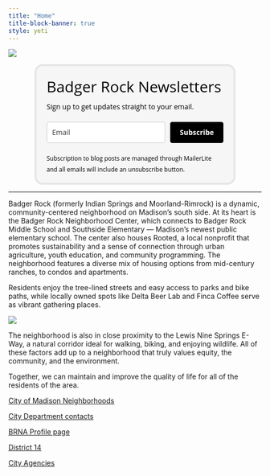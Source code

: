 ```yaml
---
title: "Home"
title-block-banner: true
style: yeti
---
```


<!-- # Upcoming Events -->

[![](images/picnic flyer.jpg)](https://signup.com/go/YisKHhv)<!-- ------------------------------------------------------------------------ -->

<!-- ------------------------------------------------------------------------ -->

```{=html}
<style type="text/css">@import url("https://assets.mlcdn.com/fonts.css?version=1664978");</style>
    <style type="text/css">
    /* LOADER */
    .ml-form-embedSubmitLoad {
      display: inline-block;
      width: 20px;
      height: 20px;
    }

    .g-recaptcha {
    transform: scale(1);
    -webkit-transform: scale(1);
    transform-origin: 0 0;
    -webkit-transform-origin: 0 0;
    height: ;
    }

    .sr-only {
      position: absolute;
      width: 1px;
      height: 1px;
      padding: 0;
      margin: -1px;
      overflow: hidden;
      clip: rect(0,0,0,0);
      border: 0;
    }

    .ml-form-embedSubmitLoad:after {
      content: " ";
      display: block;
      width: 11px;
      height: 11px;
      margin: 1px;
      border-radius: 50%;
      border: 4px solid #fff;
    border-color: #ffffff #ffffff #ffffff transparent;
    animation: ml-form-embedSubmitLoad 1.2s linear infinite;
    }
    @keyframes ml-form-embedSubmitLoad {
      0% {
      transform: rotate(0deg);
      }
      100% {
      transform: rotate(360deg);
      }
    }
      #mlb2-1743391.ml-form-embedContainer {
        box-sizing: border-box;
        display: table;
        margin: 0 auto;
        position: static;
        width: 100% !important;
      }
      #mlb2-1743391.ml-form-embedContainer h4,
      #mlb2-1743391.ml-form-embedContainer p,
      #mlb2-1743391.ml-form-embedContainer span,
      #mlb2-1743391.ml-form-embedContainer button {
        text-transform: none !important;
        letter-spacing: normal !important;
      }
      #mlb2-1743391.ml-form-embedContainer .ml-form-embedWrapper {
        background-color: #f6f6f6;
        
        border-width: 4px;
        border-color: #e6e6e6;
        border-radius: 16px;
        border-style: solid;
        box-sizing: border-box;
        display: inline-block !important;
        margin: 0;
        padding: 0;
        position: relative;
              }
      #mlb2-1743391.ml-form-embedContainer .ml-form-embedWrapper.embedPopup,
      #mlb2-1743391.ml-form-embedContainer .ml-form-embedWrapper.embedDefault { width: 400px; }
      #mlb2-1743391.ml-form-embedContainer .ml-form-embedWrapper.embedForm { max-width: 400px; width: 100%; }
      #mlb2-1743391.ml-form-embedContainer .ml-form-align-left { text-align: left; }
      #mlb2-1743391.ml-form-embedContainer .ml-form-align-center { text-align: center; }
      #mlb2-1743391.ml-form-embedContainer .ml-form-align-default { display: table-cell !important; vertical-align: middle !important; text-align: center !important; }
      #mlb2-1743391.ml-form-embedContainer .ml-form-align-right { text-align: right; }
      #mlb2-1743391.ml-form-embedContainer .ml-form-embedWrapper .ml-form-embedHeader img {
        border-top-left-radius: 16px;
        border-top-right-radius: 16px;
        height: auto;
        margin: 0 auto !important;
        max-width: 100%;
        width: undefinedpx;
      }
      #mlb2-1743391.ml-form-embedContainer .ml-form-embedWrapper .ml-form-embedBody,
      #mlb2-1743391.ml-form-embedContainer .ml-form-embedWrapper .ml-form-successBody {
        padding: 20px 20px 0 20px;
      }
      #mlb2-1743391.ml-form-embedContainer .ml-form-embedWrapper .ml-form-embedBody.ml-form-embedBodyHorizontal {
        padding-bottom: 0;
      }
      #mlb2-1743391.ml-form-embedContainer .ml-form-embedWrapper .ml-form-embedBody .ml-form-embedContent,
      #mlb2-1743391.ml-form-embedContainer .ml-form-embedWrapper .ml-form-successBody .ml-form-successContent {
        text-align: left;
        margin: 0 0 20px 0;
      }
      #mlb2-1743391.ml-form-embedContainer .ml-form-embedWrapper .ml-form-embedBody .ml-form-embedContent h4,
      #mlb2-1743391.ml-form-embedContainer .ml-form-embedWrapper .ml-form-successBody .ml-form-successContent h4 {
        color: #000000;
        font-family: 'Open Sans', Arial, Helvetica, sans-serif;
        font-size: 30px;
        font-weight: 400;
        margin: 0 0 10px 0;
        text-align: left;
        word-break: break-word;
      }
      #mlb2-1743391.ml-form-embedContainer .ml-form-embedWrapper .ml-form-embedBody .ml-form-embedContent p,
      #mlb2-1743391.ml-form-embedContainer .ml-form-embedWrapper .ml-form-successBody .ml-form-successContent p {
        color: #000000;
        font-family: 'Open Sans', Arial, Helvetica, sans-serif;
        font-size: 14px;
        font-weight: 400;
        line-height: 20px;
        margin: 0 0 10px 0;
        text-align: left;
      }
      #mlb2-1743391.ml-form-embedContainer .ml-form-embedWrapper .ml-form-embedBody .ml-form-embedContent ul,
      #mlb2-1743391.ml-form-embedContainer .ml-form-embedWrapper .ml-form-embedBody .ml-form-embedContent ol,
      #mlb2-1743391.ml-form-embedContainer .ml-form-embedWrapper .ml-form-successBody .ml-form-successContent ul,
      #mlb2-1743391.ml-form-embedContainer .ml-form-embedWrapper .ml-form-successBody .ml-form-successContent ol {
        color: #000000;
        font-family: 'Open Sans', Arial, Helvetica, sans-serif;
        font-size: 14px;
      }
      #mlb2-1743391.ml-form-embedContainer .ml-form-embedWrapper .ml-form-embedBody .ml-form-embedContent ol ol,
      #mlb2-1743391.ml-form-embedContainer .ml-form-embedWrapper .ml-form-successBody .ml-form-successContent ol ol {
        list-style-type: lower-alpha;
      }
      #mlb2-1743391.ml-form-embedContainer .ml-form-embedWrapper .ml-form-embedBody .ml-form-embedContent ol ol ol,
      #mlb2-1743391.ml-form-embedContainer .ml-form-embedWrapper .ml-form-successBody .ml-form-successContent ol ol ol {
        list-style-type: lower-roman;
      }
      #mlb2-1743391.ml-form-embedContainer .ml-form-embedWrapper .ml-form-embedBody .ml-form-embedContent p a,
      #mlb2-1743391.ml-form-embedContainer .ml-form-embedWrapper .ml-form-successBody .ml-form-successContent p a {
        color: #000000;
        text-decoration: underline;
      }

      #mlb2-1743391.ml-form-embedContainer .ml-form-embedWrapper .ml-block-form .ml-field-group {
        text-align: left!important;
      }

      #mlb2-1743391.ml-form-embedContainer .ml-form-embedWrapper .ml-block-form .ml-field-group label {
        margin-bottom: 5px;
        color: #333333;
        font-size: 14px;
        font-family: 'Open Sans', Arial, Helvetica, sans-serif;
        font-weight: bold; font-style: normal; text-decoration: none;;
        display: inline-block;
        line-height: 20px;
      }
      #mlb2-1743391.ml-form-embedContainer .ml-form-embedWrapper .ml-form-embedBody .ml-form-embedContent p:last-child,
      #mlb2-1743391.ml-form-embedContainer .ml-form-embedWrapper .ml-form-successBody .ml-form-successContent p:last-child {
        margin: 0;
      }
      #mlb2-1743391.ml-form-embedContainer .ml-form-embedWrapper .ml-form-embedBody form {
        margin: 0;
        width: 100%;
      }
      #mlb2-1743391.ml-form-embedContainer .ml-form-embedWrapper .ml-form-embedBody .ml-form-formContent,
      #mlb2-1743391.ml-form-embedContainer .ml-form-embedWrapper .ml-form-embedBody .ml-form-checkboxRow {
        margin: 0 0 20px 0;
        width: 100%;
      }
      #mlb2-1743391.ml-form-embedContainer .ml-form-embedWrapper .ml-form-embedBody .ml-form-checkboxRow {
        float: left;
      }
      #mlb2-1743391.ml-form-embedContainer .ml-form-embedWrapper .ml-form-embedBody .ml-form-formContent.horozintalForm {
        margin: 0;
        padding: 0 0 20px 0;
        width: 100%;
        height: auto;
        float: left;
      }
      #mlb2-1743391.ml-form-embedContainer .ml-form-embedWrapper .ml-form-embedBody .ml-form-fieldRow {
        margin: 0 0 10px 0;
        width: 100%;
      }
      #mlb2-1743391.ml-form-embedContainer .ml-form-embedWrapper .ml-form-embedBody .ml-form-fieldRow.ml-last-item {
        margin: 0;
      }
      #mlb2-1743391.ml-form-embedContainer .ml-form-embedWrapper .ml-form-embedBody .ml-form-fieldRow.ml-formfieldHorizintal {
        margin: 0;
      }
      #mlb2-1743391.ml-form-embedContainer .ml-form-embedWrapper .ml-form-embedBody .ml-form-fieldRow input {
        background-color: #ffffff !important;
        color: #333333 !important;
        border-color: #cccccc;
        border-radius: 4px !important;
        border-style: solid !important;
        border-width: 1px !important;
        font-family: 'Open Sans', Arial, Helvetica, sans-serif;
        font-size: 14px !important;
        height: auto;
        line-height: 21px !important;
        margin-bottom: 0;
        margin-top: 0;
        margin-left: 0;
        margin-right: 0;
        padding: 10px 10px !important;
        width: 100% !important;
        box-sizing: border-box !important;
        max-width: 100% !important;
      }
      #mlb2-1743391.ml-form-embedContainer .ml-form-embedWrapper .ml-form-embedBody .ml-form-fieldRow input::-webkit-input-placeholder,
      #mlb2-1743391.ml-form-embedContainer .ml-form-embedWrapper .ml-form-embedBody .ml-form-horizontalRow input::-webkit-input-placeholder { color: #333333; }

      #mlb2-1743391.ml-form-embedContainer .ml-form-embedWrapper .ml-form-embedBody .ml-form-fieldRow input::-moz-placeholder,
      #mlb2-1743391.ml-form-embedContainer .ml-form-embedWrapper .ml-form-embedBody .ml-form-horizontalRow input::-moz-placeholder { color: #333333; }

      #mlb2-1743391.ml-form-embedContainer .ml-form-embedWrapper .ml-form-embedBody .ml-form-fieldRow input:-ms-input-placeholder,
      #mlb2-1743391.ml-form-embedContainer .ml-form-embedWrapper .ml-form-embedBody .ml-form-horizontalRow input:-ms-input-placeholder { color: #333333; }

      #mlb2-1743391.ml-form-embedContainer .ml-form-embedWrapper .ml-form-embedBody .ml-form-fieldRow input:-moz-placeholder,
      #mlb2-1743391.ml-form-embedContainer .ml-form-embedWrapper .ml-form-embedBody .ml-form-horizontalRow input:-moz-placeholder { color: #333333; }

      #mlb2-1743391.ml-form-embedContainer .ml-form-embedWrapper .ml-form-embedBody .ml-form-fieldRow textarea, #mlb2-1743391.ml-form-embedContainer .ml-form-embedWrapper .ml-form-embedBody .ml-form-horizontalRow textarea {
        background-color: #ffffff !important;
        color: #333333 !important;
        border-color: #cccccc;
        border-radius: 4px !important;
        border-style: solid !important;
        border-width: 1px !important;
        font-family: 'Open Sans', Arial, Helvetica, sans-serif;
        font-size: 14px !important;
        height: auto;
        line-height: 21px !important;
        margin-bottom: 0;
        margin-top: 0;
        padding: 10px 10px !important;
        width: 100% !important;
        box-sizing: border-box !important;
        max-width: 100% !important;
      }

      #mlb2-1743391.ml-form-embedContainer .ml-form-embedWrapper .ml-form-embedBody .ml-form-fieldRow .custom-radio .custom-control-label::before, #mlb2-1743391.ml-form-embedContainer .ml-form-embedWrapper .ml-form-embedBody .ml-form-horizontalRow .custom-radio .custom-control-label::before, #mlb2-1743391.ml-form-embedContainer .ml-form-embedWrapper .ml-form-embedBody .ml-form-fieldRow .custom-checkbox .custom-control-label::before, #mlb2-1743391.ml-form-embedContainer .ml-form-embedWrapper .ml-form-embedBody .ml-form-horizontalRow .custom-checkbox .custom-control-label::before, #mlb2-1743391.ml-form-embedContainer .ml-form-embedWrapper .ml-form-embedBody .ml-form-embedPermissions .ml-form-embedPermissionsOptionsCheckbox .label-description::before, #mlb2-1743391.ml-form-embedContainer .ml-form-embedWrapper .ml-form-embedBody .ml-form-interestGroupsRow .ml-form-interestGroupsRowCheckbox .label-description::before, #mlb2-1743391.ml-form-embedContainer .ml-form-embedWrapper .ml-form-embedBody .ml-form-checkboxRow .label-description::before {
          border-color: #cccccc!important;
          background-color: #ffffff!important;
      }

      #mlb2-1743391.ml-form-embedContainer .ml-form-embedWrapper .ml-form-embedBody .ml-form-fieldRow input.custom-control-input[type="checkbox"]{
        box-sizing: border-box;
        padding: 0;
        position: absolute;
        z-index: -1;
        opacity: 0;
        margin-top: 5px;
        margin-left: -1.5rem;
        overflow: visible;
      }

      #mlb2-1743391.ml-form-embedContainer .ml-form-embedWrapper .ml-form-embedBody .ml-form-fieldRow .custom-checkbox .custom-control-label::before, #mlb2-1743391.ml-form-embedContainer .ml-form-embedWrapper .ml-form-embedBody .ml-form-horizontalRow .custom-checkbox .custom-control-label::before, #mlb2-1743391.ml-form-embedContainer .ml-form-embedWrapper .ml-form-embedBody .ml-form-embedPermissions .ml-form-embedPermissionsOptionsCheckbox .label-description::before, #mlb2-1743391.ml-form-embedContainer .ml-form-embedWrapper .ml-form-embedBody .ml-form-interestGroupsRow .ml-form-interestGroupsRowCheckbox .label-description::before, #mlb2-1743391.ml-form-embedContainer .ml-form-embedWrapper .ml-form-embedBody .ml-form-checkboxRow .label-description::before {
        border-radius: 4px!important;
      }


      #mlb2-1743391.ml-form-embedContainer .ml-form-embedWrapper .ml-form-embedBody .ml-form-checkboxRow input[type=checkbox]:checked~.label-description::after, #mlb2-1743391.ml-form-embedContainer .ml-form-embedWrapper .ml-form-embedBody .ml-form-embedPermissions .ml-form-embedPermissionsOptionsCheckbox input[type=checkbox]:checked~.label-description::after, #mlb2-1743391.ml-form-embedContainer .ml-form-embedWrapper .ml-form-embedBody .ml-form-fieldRow .custom-checkbox .custom-control-input:checked~.custom-control-label::after, #mlb2-1743391.ml-form-embedContainer .ml-form-embedWrapper .ml-form-embedBody .ml-form-horizontalRow .custom-checkbox .custom-control-input:checked~.custom-control-label::after, #mlb2-1743391.ml-form-embedContainer .ml-form-embedWrapper .ml-form-embedBody .ml-form-interestGroupsRow .ml-form-interestGroupsRowCheckbox input[type=checkbox]:checked~.label-description::after {
        background-image: url("data:image/svg+xml,%3csvg xmlns='http://www.w3.org/2000/svg' viewBox='0 0 8 8'%3e%3cpath fill='%23fff' d='M6.564.75l-3.59 3.612-1.538-1.55L0 4.26 2.974 7.25 8 2.193z'/%3e%3c/svg%3e");
      }

      #mlb2-1743391.ml-form-embedContainer .ml-form-embedWrapper .ml-form-embedBody .ml-form-fieldRow .custom-radio .custom-control-input:checked~.custom-control-label::after, #mlb2-1743391.ml-form-embedContainer .ml-form-embedWrapper .ml-form-embedBody .ml-form-fieldRow .custom-radio .custom-control-input:checked~.custom-control-label::after {
        background-image: url("data:image/svg+xml,%3csvg xmlns='http://www.w3.org/2000/svg' viewBox='-4 -4 8 8'%3e%3ccircle r='3' fill='%23fff'/%3e%3c/svg%3e");
      }

      #mlb2-1743391.ml-form-embedContainer .ml-form-embedWrapper .ml-form-embedBody .ml-form-fieldRow .custom-radio .custom-control-input:checked~.custom-control-label::before, #mlb2-1743391.ml-form-embedContainer .ml-form-embedWrapper .ml-form-embedBody .ml-form-horizontalRow .custom-radio .custom-control-input:checked~.custom-control-label::before, #mlb2-1743391.ml-form-embedContainer .ml-form-embedWrapper .ml-form-embedBody .ml-form-fieldRow .custom-checkbox .custom-control-input:checked~.custom-control-label::before, #mlb2-1743391.ml-form-embedContainer .ml-form-embedWrapper .ml-form-embedBody .ml-form-horizontalRow .custom-checkbox .custom-control-input:checked~.custom-control-label::before, #mlb2-1743391.ml-form-embedContainer .ml-form-embedWrapper .ml-form-embedBody .ml-form-embedPermissions .ml-form-embedPermissionsOptionsCheckbox input[type=checkbox]:checked~.label-description::before, #mlb2-1743391.ml-form-embedContainer .ml-form-embedWrapper .ml-form-embedBody .ml-form-interestGroupsRow .ml-form-interestGroupsRowCheckbox input[type=checkbox]:checked~.label-description::before, #mlb2-1743391.ml-form-embedContainer .ml-form-embedWrapper .ml-form-embedBody .ml-form-checkboxRow input[type=checkbox]:checked~.label-description::before  {
          border-color: #000000!important;
          background-color: #000000!important;
          color: #ffffff!important;
      }

      #mlb2-1743391.ml-form-embedContainer .ml-form-embedWrapper .ml-form-embedBody .ml-form-fieldRow .custom-radio .custom-control-label::before, #mlb2-1743391.ml-form-embedContainer .ml-form-embedWrapper .ml-form-embedBody .ml-form-horizontalRow .custom-radio .custom-control-label::before, #mlb2-1743391.ml-form-embedContainer .ml-form-embedWrapper .ml-form-embedBody .ml-form-fieldRow .custom-radio .custom-control-label::after, #mlb2-1743391.ml-form-embedContainer .ml-form-embedWrapper .ml-form-embedBody .ml-form-horizontalRow .custom-radio .custom-control-label::after, #mlb2-1743391.ml-form-embedContainer .ml-form-embedWrapper .ml-form-embedBody .ml-form-fieldRow .custom-checkbox .custom-control-label::before, #mlb2-1743391.ml-form-embedContainer .ml-form-embedWrapper .ml-form-embedBody .ml-form-fieldRow .custom-checkbox .custom-control-label::after, #mlb2-1743391.ml-form-embedContainer .ml-form-embedWrapper .ml-form-embedBody .ml-form-horizontalRow .custom-checkbox .custom-control-label::before, #mlb2-1743391.ml-form-embedContainer .ml-form-embedWrapper .ml-form-embedBody .ml-form-horizontalRow .custom-checkbox .custom-control-label::after {
           top: 2px;
           box-sizing: border-box;
      }

      #mlb2-1743391.ml-form-embedContainer .ml-form-embedWrapper .ml-form-embedBody .ml-form-embedPermissions .ml-form-embedPermissionsOptionsCheckbox .label-description::before, #mlb2-1743391.ml-form-embedContainer .ml-form-embedWrapper .ml-form-embedBody .ml-form-embedPermissions .ml-form-embedPermissionsOptionsCheckbox .label-description::after, #mlb2-1743391.ml-form-embedContainer .ml-form-embedWrapper .ml-form-embedBody .ml-form-checkboxRow .label-description::before, #mlb2-1743391.ml-form-embedContainer .ml-form-embedWrapper .ml-form-embedBody .ml-form-checkboxRow .label-description::after {
           top: 0px!important;
           box-sizing: border-box!important;
      }

      #mlb2-1743391.ml-form-embedContainer .ml-form-embedWrapper .ml-form-embedBody .ml-form-checkboxRow .label-description::before, #mlb2-1743391.ml-form-embedContainer .ml-form-embedWrapper .ml-form-embedBody .ml-form-checkboxRow .label-description::after {
        top: 0px!important;
           box-sizing: border-box!important;
      }

       #mlb2-1743391.ml-form-embedContainer .ml-form-embedWrapper .ml-form-embedBody .ml-form-interestGroupsRow .ml-form-interestGroupsRowCheckbox .label-description::after {
            top: 0px!important;
            box-sizing: border-box!important;
            position: absolute;
            left: -1.5rem;
            display: block;
            width: 1rem;
            height: 1rem;
            content: "";
       }

      #mlb2-1743391.ml-form-embedContainer .ml-form-embedWrapper .ml-form-embedBody .ml-form-interestGroupsRow .ml-form-interestGroupsRowCheckbox .label-description::before {
        top: 0px!important;
        box-sizing: border-box!important;
      }

      #mlb2-1743391.ml-form-embedContainer .ml-form-embedWrapper .ml-form-embedBody .custom-control-label::before {
          position: absolute;
          top: 4px;
          left: -1.5rem;
          display: block;
          width: 16px;
          height: 16px;
          pointer-events: none;
          content: "";
          background-color: #ffffff;
          border: #adb5bd solid 1px;
          border-radius: 50%;
      }

      #mlb2-1743391.ml-form-embedContainer .ml-form-embedWrapper .ml-form-embedBody .custom-control-label::after {
          position: absolute;
          top: 2px!important;
          left: -1.5rem;
          display: block;
          width: 1rem;
          height: 1rem;
          content: "";
      }

      #mlb2-1743391.ml-form-embedContainer .ml-form-embedWrapper .ml-form-embedBody .ml-form-embedPermissions .ml-form-embedPermissionsOptionsCheckbox .label-description::before, #mlb2-1743391.ml-form-embedContainer .ml-form-embedWrapper .ml-form-embedBody .ml-form-interestGroupsRow .ml-form-interestGroupsRowCheckbox .label-description::before, #mlb2-1743391.ml-form-embedContainer .ml-form-embedWrapper .ml-form-embedBody .ml-form-checkboxRow .label-description::before {
          position: absolute;
          top: 4px;
          left: -1.5rem;
          display: block;
          width: 16px;
          height: 16px;
          pointer-events: none;
          content: "";
          background-color: #ffffff;
          border: #adb5bd solid 1px;
          border-radius: 50%;
      }

      #mlb2-1743391.ml-form-embedContainer .ml-form-embedWrapper .ml-form-embedBody .ml-form-embedPermissions .ml-form-embedPermissionsOptionsCheckbox .label-description::after {
          position: absolute;
          top: 0px!important;
          left: -1.5rem;
          display: block;
          width: 1rem;
          height: 1rem;
          content: "";
      }

      #mlb2-1743391.ml-form-embedContainer .ml-form-embedWrapper .ml-form-embedBody .ml-form-checkboxRow .label-description::after {
          position: absolute;
          top: 0px!important;
          left: -1.5rem;
          display: block;
          width: 1rem;
          height: 1rem;
          content: "";
      }

      #mlb2-1743391.ml-form-embedContainer .ml-form-embedWrapper .ml-form-embedBody .custom-radio .custom-control-label::after {
          background: no-repeat 50%/50% 50%;
      }
      #mlb2-1743391.ml-form-embedContainer .ml-form-embedWrapper .ml-form-embedBody .custom-checkbox .custom-control-label::after, #mlb2-1743391.ml-form-embedContainer .ml-form-embedWrapper .ml-form-embedBody .ml-form-embedPermissions .ml-form-embedPermissionsOptionsCheckbox .label-description::after, #mlb2-1743391.ml-form-embedContainer .ml-form-embedWrapper .ml-form-embedBody .ml-form-interestGroupsRow .ml-form-interestGroupsRowCheckbox .label-description::after, #mlb2-1743391.ml-form-embedContainer .ml-form-embedWrapper .ml-form-embedBody .ml-form-checkboxRow .label-description::after {
          background: no-repeat 50%/50% 50%;
      }

      #mlb2-1743391.ml-form-embedContainer .ml-form-embedWrapper .ml-form-embedBody .ml-form-fieldRow .custom-control, #mlb2-1743391.ml-form-embedContainer .ml-form-embedWrapper .ml-form-embedBody .ml-form-horizontalRow .custom-control {
        position: relative;
        display: block;
        min-height: 1.5rem;
        padding-left: 1.5rem;
      }

      #mlb2-1743391.ml-form-embedContainer .ml-form-embedWrapper .ml-form-embedBody .ml-form-fieldRow .custom-radio .custom-control-input, #mlb2-1743391.ml-form-embedContainer .ml-form-embedWrapper .ml-form-embedBody .ml-form-horizontalRow .custom-radio .custom-control-input, #mlb2-1743391.ml-form-embedContainer .ml-form-embedWrapper .ml-form-embedBody .ml-form-fieldRow .custom-checkbox .custom-control-input, #mlb2-1743391.ml-form-embedContainer .ml-form-embedWrapper .ml-form-embedBody .ml-form-horizontalRow .custom-checkbox .custom-control-input {
          position: absolute;
          z-index: -1;
          opacity: 0;
          box-sizing: border-box;
          padding: 0;
      }

      #mlb2-1743391.ml-form-embedContainer .ml-form-embedWrapper .ml-form-embedBody .ml-form-fieldRow .custom-radio .custom-control-label, #mlb2-1743391.ml-form-embedContainer .ml-form-embedWrapper .ml-form-embedBody .ml-form-horizontalRow .custom-radio .custom-control-label, #mlb2-1743391.ml-form-embedContainer .ml-form-embedWrapper .ml-form-embedBody .ml-form-fieldRow .custom-checkbox .custom-control-label, #mlb2-1743391.ml-form-embedContainer .ml-form-embedWrapper .ml-form-embedBody .ml-form-horizontalRow .custom-checkbox .custom-control-label {
          color: #000000;
          font-size: 12px!important;
          font-family: 'Open Sans', Arial, Helvetica, sans-serif;
          line-height: 22px;
          margin-bottom: 0;
          position: relative;
          vertical-align: top;
          font-style: normal;
          font-weight: 700;
      }

      #mlb2-1743391.ml-form-embedContainer .ml-form-embedWrapper .ml-form-embedBody .ml-form-fieldRow .custom-select, #mlb2-1743391.ml-form-embedContainer .ml-form-embedWrapper .ml-form-embedBody .ml-form-horizontalRow .custom-select {
        background-color: #ffffff !important;
        color: #333333 !important;
        border-color: #cccccc;
        border-radius: 4px !important;
        border-style: solid !important;
        border-width: 1px !important;
        font-family: 'Open Sans', Arial, Helvetica, sans-serif;
        font-size: 14px !important;
        line-height: 20px !important;
        margin-bottom: 0;
        margin-top: 0;
        padding: 10px 28px 10px 12px !important;
        width: 100% !important;
        box-sizing: border-box !important;
        max-width: 100% !important;
        height: auto;
        display: inline-block;
        vertical-align: middle;
        background: url('https://cdn.mailerlite.com/images/default/dropdown.svg') no-repeat right .75rem center/8px 10px;
        -webkit-appearance: none;
        -moz-appearance: none;
        appearance: none;
      }


      #mlb2-1743391.ml-form-embedContainer .ml-form-embedWrapper .ml-form-embedBody .ml-form-horizontalRow {
        height: auto;
        width: 100%;
        float: left;
      }
      .ml-form-formContent.horozintalForm .ml-form-horizontalRow .ml-input-horizontal { width: 70%; float: left; }
      .ml-form-formContent.horozintalForm .ml-form-horizontalRow .ml-button-horizontal { width: 30%; float: left; }
      .ml-form-formContent.horozintalForm .ml-form-horizontalRow .ml-button-horizontal.labelsOn { padding-top: 25px;  }
      .ml-form-formContent.horozintalForm .ml-form-horizontalRow .horizontal-fields { box-sizing: border-box; float: left; padding-right: 10px;  }
      #mlb2-1743391.ml-form-embedContainer .ml-form-embedWrapper .ml-form-embedBody .ml-form-horizontalRow input {
        background-color: #ffffff;
        color: #333333;
        border-color: #cccccc;
        border-radius: 4px;
        border-style: solid;
        border-width: 1px;
        font-family: 'Open Sans', Arial, Helvetica, sans-serif;
        font-size: 14px;
        line-height: 20px;
        margin-bottom: 0;
        margin-top: 0;
        padding: 10px 10px;
        width: 100%;
        box-sizing: border-box;
        overflow-y: initial;
      }
      #mlb2-1743391.ml-form-embedContainer .ml-form-embedWrapper .ml-form-embedBody .ml-form-horizontalRow button {
        background-color: #000000 !important;
        border-color: #000000;
        border-style: solid;
        border-width: 1px;
        border-radius: 4px;
        box-shadow: none;
        color: #ffffff !important;
        cursor: pointer;
        font-family: 'Open Sans', Arial, Helvetica, sans-serif;
        font-size: 14px !important;
        font-weight: 700;
        line-height: 20px;
        margin: 0 !important;
        padding: 10px !important;
        width: 100%;
        height: auto;
      }
      #mlb2-1743391.ml-form-embedContainer .ml-form-embedWrapper .ml-form-embedBody .ml-form-horizontalRow button:hover {
        background-color: #333333 !important;
        border-color: #333333 !important;
      }
      #mlb2-1743391.ml-form-embedContainer .ml-form-embedWrapper .ml-form-embedBody .ml-form-checkboxRow input[type="checkbox"] {
        box-sizing: border-box;
        padding: 0;
        position: absolute;
        z-index: -1;
        opacity: 0;
        margin-top: 5px;
        margin-left: -1.5rem;
        overflow: visible;
      }
      #mlb2-1743391.ml-form-embedContainer .ml-form-embedWrapper .ml-form-embedBody .ml-form-checkboxRow .label-description {
        color: #000000;
        display: block;
        font-family: 'Open Sans', Arial, Helvetica, sans-serif;
        font-size: 12px;
        text-align: left;
        margin-bottom: 0;
        position: relative;
        vertical-align: top;
      }
      #mlb2-1743391.ml-form-embedContainer .ml-form-embedWrapper .ml-form-embedBody .ml-form-checkboxRow label {
        font-weight: normal;
        margin: 0;
        padding: 0;
        position: relative;
        display: block;
        min-height: 24px;
        padding-left: 24px;

      }
      #mlb2-1743391.ml-form-embedContainer .ml-form-embedWrapper .ml-form-embedBody .ml-form-checkboxRow label a {
        color: #000000;
        text-decoration: underline;
      }
      #mlb2-1743391.ml-form-embedContainer .ml-form-embedWrapper .ml-form-embedBody .ml-form-checkboxRow label p {
        color: #000000 !important;
        font-family: 'Open Sans', Arial, Helvetica, sans-serif !important;
        font-size: 12px !important;
        font-weight: normal !important;
        line-height: 18px !important;
        padding: 0 !important;
        margin: 0 5px 0 0 !important;
      }
      #mlb2-1743391.ml-form-embedContainer .ml-form-embedWrapper .ml-form-embedBody .ml-form-checkboxRow label p:last-child {
        margin: 0;
      }
      #mlb2-1743391.ml-form-embedContainer .ml-form-embedWrapper .ml-form-embedBody .ml-form-embedSubmit {
        margin: 0 0 20px 0;
        float: left;
        width: 100%;
      }
      #mlb2-1743391.ml-form-embedContainer .ml-form-embedWrapper .ml-form-embedBody .ml-form-embedSubmit button {
        background-color: #000000 !important;
        border: none !important;
        border-radius: 4px !important;
        box-shadow: none !important;
        color: #ffffff !important;
        cursor: pointer;
        font-family: 'Open Sans', Arial, Helvetica, sans-serif !important;
        font-size: 14px !important;
        font-weight: 700 !important;
        line-height: 21px !important;
        height: auto;
        padding: 10px !important;
        width: 100% !important;
        box-sizing: border-box !important;
      }
      #mlb2-1743391.ml-form-embedContainer .ml-form-embedWrapper .ml-form-embedBody .ml-form-embedSubmit button.loading {
        display: none;
      }
      #mlb2-1743391.ml-form-embedContainer .ml-form-embedWrapper .ml-form-embedBody .ml-form-embedSubmit button:hover {
        background-color: #333333 !important;
      }
      .ml-subscribe-close {
        width: 30px;
        height: 30px;
        background: url('https://cdn.mailerlite.com/images/default/modal_close.png') no-repeat;
        background-size: 30px;
        cursor: pointer;
        margin-top: -10px;
        margin-right: -10px;
        position: absolute;
        top: 0;
        right: 0;
      }
      .ml-error input, .ml-error textarea, .ml-error select {
        border-color: red!important;
      }

      .ml-error .custom-checkbox-radio-list {
        border: 1px solid red !important;
        border-radius: 16px;
        padding: 10px;
      }

      .ml-error .label-description,
      .ml-error .label-description p,
      .ml-error .label-description p a,
      .ml-error label:first-child {
        color: #ff0000 !important;
      }

      #mlb2-1743391.ml-form-embedContainer .ml-form-embedWrapper .ml-form-embedBody .ml-form-checkboxRow.ml-error .label-description p,
      #mlb2-1743391.ml-form-embedContainer .ml-form-embedWrapper .ml-form-embedBody .ml-form-checkboxRow.ml-error .label-description p:first-letter {
        color: #ff0000 !important;
      }
            @media only screen and (max-width: 400px){

        .ml-form-embedWrapper.embedDefault, .ml-form-embedWrapper.embedPopup { width: 100%!important; }
        .ml-form-formContent.horozintalForm { float: left!important; }
        .ml-form-formContent.horozintalForm .ml-form-horizontalRow { height: auto!important; width: 100%!important; float: left!important; }
        .ml-form-formContent.horozintalForm .ml-form-horizontalRow .ml-input-horizontal { width: 100%!important; }
        .ml-form-formContent.horozintalForm .ml-form-horizontalRow .ml-input-horizontal > div { padding-right: 0px!important; padding-bottom: 10px; }
        .ml-form-formContent.horozintalForm .ml-button-horizontal { width: 100%!important; }
        .ml-form-formContent.horozintalForm .ml-button-horizontal.labelsOn { padding-top: 0px!important; }

      }
    </style>

    <style type="text/css">

      .ml-mobileButton-horizontal { display: none; }

      #mlb2-1743391 .ml-mobileButton-horizontal button {

        background-color: #000000 !important;
        border-color: #000000 !important;
        border-style: solid !important;
        border-width: 1px !important;
        border-radius: 4px !important;
        box-shadow: none !important;
        color: #ffffff !important;
        cursor: pointer;
        font-family: 'Open Sans', Arial, Helvetica, sans-serif !important;
        font-size: 14px !important;
        font-weight: 700 !important;
        line-height: 20px !important;
        padding: 10px !important;
        width: 100% !important;

      }

      @media only screen and (max-width: 400px) {
        #mlb2-1743391.ml-form-embedContainer .ml-form-embedWrapper .ml-form-embedBody .ml-form-formContent.horozintalForm {
          padding: 0 0 10px 0 !important;
        }
        .ml-hide-horizontal { display: none !important; }
        .ml-form-formContent.horozintalForm .ml-button-horizontal { display: none!important; }
        .ml-mobileButton-horizontal { display: inline-block !important; margin-bottom: 20px;width:100%; }
        .ml-form-formContent.horozintalForm .ml-form-horizontalRow .ml-input-horizontal > div { padding-bottom: 0px !important; }
      }

    </style>
  <style type="text/css">
    @media only screen and (max-width: 400px) {
       .ml-form-formContent.horozintalForm .ml-form-horizontalRow .horizontal-fields {
        margin-bottom: 10px !important;
        width: 100% !important;
      }
    }
  </style>
    
    <style type="text/css">
      #mlb2-1743391.ml-form-embedContainer .ml-form-embedWrapper .ml-form-embedBody .ml-form-embedPermissions { text-align: left; float: left; width: 100%; }
      #mlb2-1743391.ml-form-embedContainer .ml-form-embedWrapper .ml-form-embedBody .ml-form-embedPermissions .ml-form-embedPermissionsContent {
        margin: 0 0 15px 0;
        text-align: left;
      }
      #mlb2-1743391.ml-form-embedContainer .ml-form-embedWrapper .ml-form-embedBody .ml-form-embedPermissions .ml-form-embedPermissionsContent.horizontal {
        margin: 0 0 15px 0;
      }
      #mlb2-1743391.ml-form-embedContainer .ml-form-embedWrapper .ml-form-embedBody .ml-form-embedPermissions .ml-form-embedPermissionsContent h4 {
        color: #000000;
        font-family: 'Open Sans', Arial, Helvetica, sans-serif;
        font-size: 12px;
        font-weight: 700;
        line-height: 18px;
        margin: 0 0 10px 0;
        word-break: break-word;
      }
      #mlb2-1743391.ml-form-embedContainer .ml-form-embedWrapper .ml-form-embedBody .ml-form-embedPermissions .ml-form-embedPermissionsContent p {
        color: #000000;
        font-family: 'Open Sans', Arial, Helvetica, sans-serif;
        font-size: 12px;
        line-height: 18px;
        margin: 0 0 10px 0;
      }

      #mlb2-1743391.ml-form-embedContainer .ml-form-embedWrapper .ml-form-embedBody .ml-form-embedPermissions .ml-form-embedPermissionsContent.privacy-policy p {
        color: #000000;
        font-family: 'Open Sans', Arial, Helvetica, sans-serif;
        font-size: 12px;
        line-height: 22px;
        margin: 0 0 10px 0;
      }

      #mlb2-1743391.ml-form-embedContainer .ml-form-embedWrapper .ml-form-embedBody .ml-form-embedPermissions .ml-form-embedPermissionsContent.privacy-policy p a {
        color: #000000;
      }

      #mlb2-1743391.ml-form-embedContainer .ml-form-embedWrapper .ml-form-embedBody .ml-form-embedPermissions .ml-form-embedPermissionsContent.privacy-policy p:last-child {
        margin: 0;
      }

      #mlb2-1743391.ml-form-embedContainer .ml-form-embedWrapper .ml-form-embedBody .ml-form-embedPermissions .ml-form-embedPermissionsContent p a {
        color: #000000;
        text-decoration: underline;
      }
      #mlb2-1743391.ml-form-embedContainer .ml-form-embedWrapper .ml-form-embedBody .ml-form-embedPermissions .ml-form-embedPermissionsContent p:last-child { margin: 0 0 15px 0; }
      #mlb2-1743391.ml-form-embedContainer .ml-form-embedWrapper .ml-form-embedBody .ml-form-embedPermissions .ml-form-embedPermissionsOptions {
        margin: 0;
        padding: 0;
      }
      #mlb2-1743391.ml-form-embedContainer .ml-form-embedWrapper .ml-form-embedBody .ml-form-embedPermissions .ml-form-embedPermissionsOptionsCheckbox {
        margin: 0 0 10px 0;
      }
      #mlb2-1743391.ml-form-embedContainer .ml-form-embedWrapper .ml-form-embedBody .ml-form-embedPermissions .ml-form-embedPermissionsOptionsCheckbox:last-child {
        margin: 0;
      }
      #mlb2-1743391.ml-form-embedContainer .ml-form-embedWrapper .ml-form-embedBody .ml-form-embedPermissions .ml-form-embedPermissionsOptionsCheckbox label {
        font-weight: normal;
        margin: 0;
        padding: 0;
        position: relative;
        display: block;
        min-height: 24px;
        padding-left: 24px;
      }
      #mlb2-1743391.ml-form-embedContainer .ml-form-embedWrapper .ml-form-embedBody .ml-form-embedPermissions .ml-form-embedPermissionsOptionsCheckbox .label-description {
        color: #000000;
        font-family: 'Open Sans', Arial, Helvetica, sans-serif;
        font-size: 12px;
        line-height: 18px;
        text-align: left;
        margin-bottom: 0;
        position: relative;
        vertical-align: top;
        font-style: normal;
        font-weight: 700;
      }
      #mlb2-1743391.ml-form-embedContainer .ml-form-embedWrapper .ml-form-embedBody .ml-form-embedPermissions .ml-form-embedPermissionsOptionsCheckbox .description {
        color: #000000;
        font-family: 'Open Sans', Arial, Helvetica, sans-serif;
        font-size: 12px;
        font-style: italic;
        font-weight: 400;
        line-height: 18px;
        margin: 5px 0 0 0;
      }
      #mlb2-1743391.ml-form-embedContainer .ml-form-embedWrapper .ml-form-embedBody .ml-form-embedPermissions .ml-form-embedPermissionsOptionsCheckbox input[type="checkbox"] {
        box-sizing: border-box;
        padding: 0;
        position: absolute;
        z-index: -1;
        opacity: 0;
        margin-top: 5px;
        margin-left: -1.5rem;
        overflow: visible;
      }
      #mlb2-1743391.ml-form-embedContainer .ml-form-embedWrapper .ml-form-embedBody .ml-form-embedPermissions .ml-form-embedMailerLite-GDPR {
        padding-bottom: 20px;
      }
      #mlb2-1743391.ml-form-embedContainer .ml-form-embedWrapper .ml-form-embedBody .ml-form-embedPermissions .ml-form-embedMailerLite-GDPR p {
        color: #000000;
        font-family: 'Open Sans', Arial, Helvetica, sans-serif;
        font-size: 10px;
        line-height: 14px;
        margin: 0;
        padding: 0;
      }
      #mlb2-1743391.ml-form-embedContainer .ml-form-embedWrapper .ml-form-embedBody .ml-form-embedPermissions .ml-form-embedMailerLite-GDPR p a {
        color: #000000;
        text-decoration: underline;

      }
      @media (max-width: 768px) {
        #mlb2-1743391.ml-form-embedContainer .ml-form-embedWrapper .ml-form-embedBody .ml-form-embedPermissions .ml-form-embedPermissionsContent p {
          font-size: 12px !important;
          line-height: 18px !important;
        }
        #mlb2-1743391.ml-form-embedContainer .ml-form-embedWrapper .ml-form-embedBody .ml-form-embedPermissions .ml-form-embedMailerLite-GDPR p {
          font-size: 10px !important;
          line-height: 14px !important;
        }
      }
    </style>
    <div id="mlb2-1743391" class="ml-form-embedContainer ml-subscribe-form ml-subscribe-form-1743391">
      <div class="ml-form-align-center ">
        <div class="ml-form-embedWrapper embedForm">
          <div class="ml-form-embedBody ml-form-embedBodyHorizontal row-form">
            <div class="ml-form-embedContent" style=" ">
                <h4>Badger Rock Newsletters</h4>
                <p>Sign up to get updates straight to your email.</p>
            </div>
            <form class="ml-block-form" action="https://assets.mailerlite.com/jsonp/187311/forms/68715942943655105/subscribe" data-code="" method="post" target="_blank">
              <div class="ml-form-formContent horozintalForm">
                <div class="ml-form-horizontalRow">
                  <div class="ml-input-horizontal">
                      <div style="width: 100%;" class="horizontal-fields">
                        <div class="ml-field-group ml-field-email ml-validate-email ml-validate-required">
                          <!-- input -->
                      <input type="email" class="form-control" data-inputmask="" name="fields[email]" placeholder="Email" autocomplete="email">
                      <!-- /input -->
                        </div>
                      </div>
                  </div>
                  <div class="ml-button-horizontal primary ">
                      <button type="submit" class="primary">Subscribe</button>
                    <button disabled="disabled" style="display: none;" type="button" class="loading">
                      <div class="ml-form-embedSubmitLoad"></div>
                      <span class="sr-only">Loading...</span>
                    </button>
                  </div>
                </div>
              </div>
              <!-- Privacy policy -->
              <div class="ml-form-embedPermissions" style="">
                <div class="ml-form-embedPermissionsContent horizontal privacy-policy">
                  <p>Subscription to blog posts are&nbsp;managed through&nbsp;MailerLite and all emails will include an unsubscribe button.</p>
 
                </div>
              </div>
              <!-- /Privacy policy -->
              <input type="hidden" name="ml-submit" value="1">
              <div class="ml-mobileButton-horizontal">
                <button type="submit" class="primary">Subscribe</button>
                <button disabled="disabled" style="display: none;" type="button" class="loading">
                  <div class="ml-form-embedSubmitLoad"></div>
                  <span class="sr-only">Loading...</span>
                </button>
              </div>
              <input type="hidden" name="anticsrf" value="true">
            </form>
          </div>

          <div class="ml-form-successBody row-success" style="display: none">
            <div class="ml-form-successContent">
                <h4>Thank you!</h4>
                  <p>You have successfully joined our subscriber list.</p>
            </div>
          </div>
        </div>
      </div>
    </div>
  <script>
    function ml_webform_success_1743391() {
      var $ = ml_jQuery || jQuery;
      $('.ml-subscribe-form-1743391 .row-success').show();
      $('.ml-subscribe-form-1743391 .row-form').hide();
    }
      </script>
      <script src="https://groot.mailerlite.com/js/w/webforms.min.js?v491724307ca3b85c1c754857e93994e5" type="text/javascript"></script>
```

------------------------------------------------------------------------

Badger Rock (formerly Indian Springs and Moorland-Rimrock) is a dynamic, community-centered neighborhood on Madison's south side. At its heart is the Badger Rock Neighborhood Center, which connects to Badger Rock Middle School and Southside Elementary --- Madison's newest public elementary school. The center also houses Rooted, a local nonprofit that promotes sustainability and a sense of connection through urban agriculture, youth education, and community programming. The neighborhood features a diverse mix of housing options from mid-century ranches, to condos and apartments.

Residents enjoy the tree-lined streets and easy access to parks and bike paths, while locally owned spots like Delta Beer Lab and Finca Coffee serve as vibrant gathering places.

![](images/LabeledMap.png){fig-align="center"}

The neighborhood is also in close proximity to the Lewis Nine Springs E-Way, a natural corridor ideal for walking, biking, and enjoying wildlife. All of these factors add up to a neighborhood that truly values equity, the community, and the environment.

Together, we can maintain and improve the quality of life for all of the residents of the area.

[City of Madison Neighborhoods](https://www.cityofmadison.com/dpced/planning/neighborhoods/436)

[City Department contacts](https://www.cityofmadison.com/contact)

[BRNA Profile page](https://www.cityofmadison.com/neighborhoods/profile/39.html)

[District 14](https://www.cityofmadison.com/council/district14/mydistrict/)

[City Agencies](https://www.cityofmadison.com/agencies)
